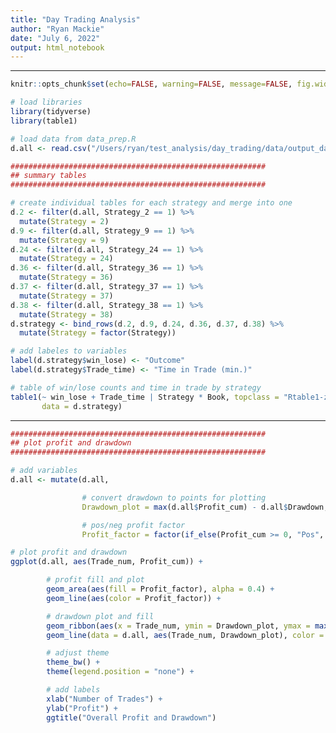 ```yaml
---
title: "Day Trading Analysis"
author: "Ryan Mackie"
date: "July 6, 2022"
output: html_notebook
---
```


***

```r
knitr::opts_chunk$set(echo=FALSE, warning=FALSE, message=FALSE, fig.width=12, fig.height=8, fig.align='center')
```

```r
# load libraries
library(tidyverse)
library(table1)

# load data from data_prep.R
d.all <- read.csv("/Users/ryan/test_analysis/day_trading/data/output_data.csv")
```

```r
#########################################################
## summary tables
#########################################################

# create individual tables for each strategy and merge into one
d.2 <- filter(d.all, Strategy_2 == 1) %>%
  mutate(Strategy = 2)
d.9 <- filter(d.all, Strategy_9 == 1) %>%
  mutate(Strategy = 9)
d.24 <- filter(d.all, Strategy_24 == 1) %>%
  mutate(Strategy = 24)
d.36 <- filter(d.all, Strategy_36 == 1) %>%
  mutate(Strategy = 36)
d.37 <- filter(d.all, Strategy_37 == 1) %>%
  mutate(Strategy = 37)
d.38 <- filter(d.all, Strategy_38 == 1) %>%
  mutate(Strategy = 38)
d.strategy <- bind_rows(d.2, d.9, d.24, d.36, d.37, d.38) %>%
  mutate(Strategy = factor(Strategy))

# add labeles to variables
label(d.strategy$win_lose) <- "Outcome"
label(d.strategy$Trade_time) <- "Time in Trade (min.)"

# table of win/lose counts and time in trade by strategy
table1(~ win_lose + Trade_time | Strategy * Book, topclass = "Rtable1-zebra",
       data = d.strategy)
```

***

```r
#########################################################
## plot profit and drawdown
#########################################################

# add variables
d.all <- mutate(d.all,

                # convert drawdown to points for plotting
                Drawdown_plot = max(d.all$Profit_cum) - d.all$Drawdown,

                # pos/neg profit factor
                Profit_factor = factor(if_else(Profit_cum >= 0, "Pos", "Neg")))

# plot profit and drawdown
ggplot(d.all, aes(Trade_num, Profit_cum)) +

        # profit fill and plot
        geom_area(aes(fill = Profit_factor), alpha = 0.4) +
        geom_line(aes(color = Profit_factor)) +

        # drawdown plot and fill
        geom_ribbon(aes(x = Trade_num, ymin = Drawdown_plot, ymax = max(Profit_cum)), fill = "purple", alpha = 0.4) +
        geom_line(data = d.all, aes(Trade_num, Drawdown_plot), color = "purple") +

        # adjust theme
        theme_bw() +
        theme(legend.position = "none") +

        # add labels
        xlab("Number of Trades") +
        ylab("Profit") +
        ggtitle("Overall Profit and Drawdown")


```




